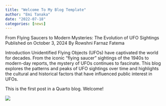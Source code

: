 ```yaml
---
title: "Welcome To My Blog Template"
author: "Emi Tanaka"
date: "2022-07-18"
categories: [news]
---
```


From Flying Saucers to Modern Mysteries: The Evolution of UFO Sightings
Published on October 3, 2024
By Rowshni Farnaz Fatema

Introduction
Unidentified Flying Objects (UFOs) have captivated the world for decades. From the iconic "flying saucer" sightings of the 1940s to modern-day reports, the mystery of UFOs continues to fascinate. This blog explores the patterns and peaks of UFO sightings over time and highlights the cultural and historical factors that have influenced public interest in UFOs.





This is the first post in a Quarto blog. Welcome!

![](thumbnail.jpg)


